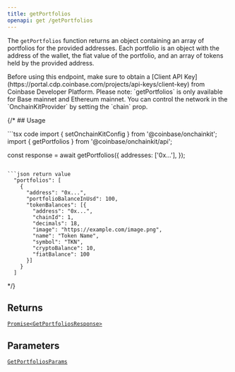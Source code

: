 ```yaml
---
title: getPortfolios
openapi: get /getPortfolios
---
```



The `getPortfolios` function returns an object containing an array of
portfolios for the provided addresses. Each portfolio is an object with the address
of the wallet, the fiat value of the portfolio, and an array of tokens held by the
provided address.

<Note>
Before using this endpoint, make sure to obtain a [Client API Key](https://portal.cdp.coinbase.com/projects/api-keys/client-key)
from Coinbase Developer Platform.
</Note>


<Note>
Please note: `getPortfolios` is only available for Base mainnet and Ethereum mainnet.
You can control the network in the `OnchainKitProvider` by setting the `chain` prop.
</Note>


{/* ## Usage

<CodeGroup>
```tsx code
import { setOnchainKitConfig } from '@coinbase/onchainkit';
import { getPortfolios } from '@coinbase/onchainkit/api';

const response = await getPortfolios({
  addresses: ['0x...'],
});
```

```json return value
  "portfolios": [
    {
      "address": "0x...",
      "portfolioBalanceInUsd": 100,
      "tokenBalances": [{
        "address": "0x...",
        "chainId": 1,
        "decimals": 18,
        "image": "https://example.com/image.png",
        "name": "Token Name",
        "symbol": "TKN",
        "cryptoBalance": 10,
        "fiatBalance": 100
      }]
    }
  ]
```
</CodeGroup> */}

## Returns

[`Promise<GetPortfoliosResponse>`](/onchainkit/api/types#getportfoliosresponse)

## Parameters

[`GetPortfoliosParams`](/onchainkit/api/types#getportfoliosparams)
